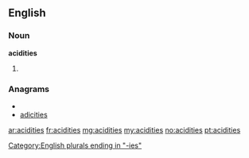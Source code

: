 ==English==

===Noun===
'''acidities'''

# {{plural of|[[acidity]]}}

===Anagrams===
* {{alphagram|acdeiiist}}
* [[adicities#English|adicities]]


[[Category:English plurals ending in "-ies"]]

[[ar:acidities]]
[[fr:acidities]]
[[mg:acidities]]
[[my:acidities]]
[[no:acidities]]
[[pt:acidities]]